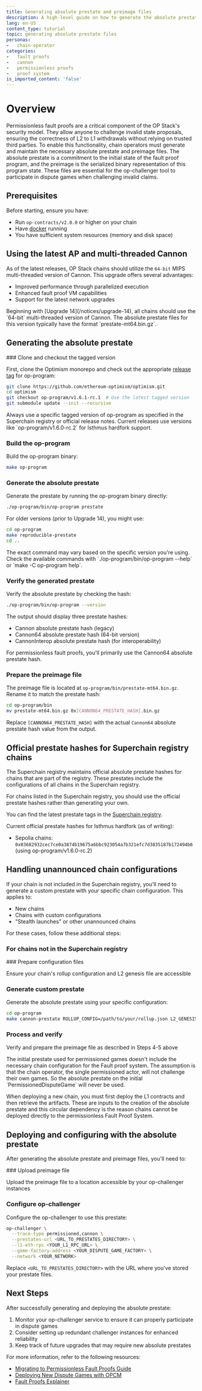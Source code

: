 ```yaml
---
title: Generating absolute prestate and preimage files
description: A high-level guide on how to generate the absolute prestate and preimage necessary for running cannon/permissionless proofs.
lang: en-US
content_type: tutorial
topic: generating absolute prestate files
personas:
-   chain-operator
categories:
-   fault proofs
-   cannon
-   permissionless proofs
-   proof system
is_imported_content: 'false'
---
```



# Overview

Permissionless fault proofs are a critical component of the OP Stack's security model. They allow anyone to challenge invalid state proposals, ensuring the correctness of L2 to L1 withdrawals without relying on trusted third parties. 
To enable this functionality, chain operators must generate and maintain the necessary absolute prestate and preimage files.
The absolute prestate is a commitment to the initial state of the fault proof program, and the preimage is the serialized binary representation of this program state. 
These files are essential for the op-challenger tool to participate in dispute games when challenging invalid claims.

## Prerequisites

Before starting, ensure you have:

*   Run `op-contracts/v2.0.0` or higher on your chain
*   Have [docker](https://docs.docker.com/engine/install/) running
*   You have sufficient system resources (memory and disk space)

## Using the latest AP and multi-threaded Cannon

As of the latest releases, OP Stack chains should utilize the `64-bit` MIPS multi-threaded version of Cannon. 
This upgrade offers several advantages:

*   Improved performance through parallelized execution
*   Enhanced fault proof VM capabilities
*   Support for the latest network upgrades

<Callout type="info">
  Beginning with [Upgrade 14](/notices/upgrade-14), all chains should use the `64-bit` multi-threaded version of Cannon. 
  The absolute prestate files for this version typically have the format `prestate-mt64.bin.gz`.
</Callout>

## Generating the absolute prestate

<Steps>
  ### Clone and checkout the tagged version

  First, clone the Optimism monorepo and check out the appropriate [release tag](https://github.com/ethereum-optimism/optimism/tags) for op-program:

  ```bash
  git clone https://github.com/ethereum-optimism/optimism.git
  cd optimism
  git checkout op-program/v1.6.1-rc.1  # Use the latest tagged version
  git submodule update --init --recursive

```

<Callout type="important">
    Always use a specific tagged version of op-program as specified in the Superchain registry or official release notes. Current releases use versions like `op-program/v1.6.0-rc.2` for Isthmus hardfork support.
  </Callout>

### Build the op-program

Build the op-program binary:

```bash
make op-program
```

### Generate the absolute prestate

Generate the prestate by running the op-program binary directly:

```bash
./op-program/bin/op-program prestate

```

For older versions (prior to Upgrade 14), you might use:

```bash
cd op-program
make reproducible-prestate
cd ..

```

<Callout type="note">
    The exact command may vary based on the specific version you're using. Check the available commands with `./op-program/bin/op-program --help` or `make -C op-program help`.
  </Callout>

### Verify the generated prestate

Verify the absolute prestate by checking the hash:

```bash
./op-program/bin/op-program --version

```

  The output should display three prestate hashes:

  *   Cannon absolute prestate hash (legacy)
  *   Cannon64 absolute prestate hash (64-bit version)
  *   CannonInterop absolute prestate hash (for interoperability)

  For permissionless fault proofs, you'll primarily use the Cannon64 absolute prestate hash.

  ### Prepare the preimage file

  The preimage file is located at `op-program/bin/prestate-mt64.bin.gz`. Rename it to match the prestate hash:

  ```bash
  cd op-program/bin
  mv prestate-mt64.bin.gz 0x[CANNON64_PRESTATE_HASH].bin.gz
  ```

  Replace `[CANNON64_PRESTATE_HASH]` with the actual `Cannon64` absolute prestate hash value from the output.
</Steps>

## Official prestate hashes for Superchain registry chains

The Superchain registry maintains official absolute prestate hashes for chains that are part of the registry. 
These prestates include the configurations of all chains in the Superchain registry.

<Callout type="note">
  For chains listed in the Superchain registry, you should use the official prestate hashes rather than generating your own.
</Callout>

You can find the latest prestate tags in the [Superchain registry](https://github.com/ethereum-optimism/superchain-registry/blob/main/validation/standard/standard-prestates.toml).

Current official prestate hashes for Isthmus hardfork (as of writing):

*   Sepolia chains: `0x03682932cec7ce0a3874b19675a6bbc923054a7b321efc7d3835187b172494b6` (using op-program/v1.6.0-rc.2)

## Handling unannounced chain configurations

If your chain is not included in the Superchain registry, you'll need to generate a custom prestate with your specific chain configuration. This applies to:

*   New chains
*   Chains with custom configurations
*   "Stealth launches" or other unannounced chains

For these cases, follow these additional steps:

### For chains not in the Superchain registry

<Steps>
  ### Prepare configuration files

  Ensure your chain's rollup configuration and L2 genesis file are accessible

  ### Generate custom prestate
  Generate the absolute prestate using your specific configuration:

  ```bash
  cd op-program
  make cannon-prestate ROLLUP_CONFIG=/path/to/your/rollup.json L2_GENESIS=/path/to/your/genesis-l2.json
  ```

  ### Process and verify

  Verify and prepare the preimage file as described in Steps 4-5 above
</Steps>

<Callout type="warning">
  The initial prestate used for permissioned games doesn't include the necessary chain configuration for the Fault proof system. 
  The assumption is that the chain operator, the single permissioned actor, will not challenge their own games. 
  So the absolute prestate on the initial `PermissionedDisputeGame` will never be used.

  When deploying a new chain, you must first deploy the L1 contracts and then retrieve the artifacts. 
  These are inputs to the creation of the absolute prestate and this circular dependency is the reason chains cannot be deployed directly to the permissionless Fault Proof System.
</Callout>

## Deploying and configuring with the absolute prestate

After generating the absolute prestate and preimage files, you'll need to:

<Steps>
  ### Upload preimage file

  Upload the preimage file to a location accessible by your op-challenger instances

  ### Configure op-challenger

  Configure the op-challenger to use this prestate:

  ```bash
  op-challenger \
    --trace-type permissioned,cannon \
    --prestates-url <URL_TO_PRESTATES_DIRECTORY> \
    --l1-eth-rpc <YOUR_L1_RPC_URL> \
    --game-factory-address <YOUR_DISPUTE_GAME_FACTORY> \
    --network <YOUR_NETWORK>
  ```

  Replace `<URL_TO_PRESTATES_DIRECTORY>` with the URL where you've stored your prestate files.

</Steps>

## Next Steps

After successfully generating and deploying the absolute prestate:

1.  Monitor your op-challenger service to ensure it can properly participate in dispute games
2.  Consider setting up redundant challenger instances for enhanced reliability
3.  Keep track of future upgrades that may require new absolute prestates

For more information, refer to the following resources:

*   [Migrating to Permissionless Fault Proofs Guide](/operators/chain-operators/tutorials/migrating-permissionless)
*   [Deploying New Dispute Games with OPCM](/operators/chain-operators/tutorials/dispute-games)
*   [Fault Proofs Explainer](/stack/fault-proofs/explainer)
